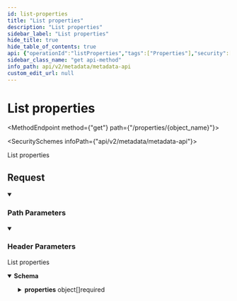 ```yaml
---
id: list-properties
title: "List properties"
description: "List properties"
sidebar_label: "List properties"
hide_title: true
hide_table_of_contents: true
api: {"operationId":"listProperties","tags":["Properties"],"security":[{"x-api-key":[]}],"responses":{"200":{"description":"List properties","content":{"application/json":{"schema":{"type":"object","properties":{"properties":{"type":"array","items":{"type":"object","properties":{"id":{"type":"string","description":"The machine name of the property as it appears in the third-party Provider.","example":"FirstName"},"custom_name":{"type":"string","description":"Only applicable for custom properties. This represents the unique identifier that can be used to refer to this property across all customers."},"label":{"type":"string","description":"The human-readable name of the property as provided by the third-party Provider.","example":"First Name"},"description":{"type":"string","description":"A description of the field."},"is_required":{"type":"boolean","example":false},"group_name":{"type":"string","example":"supaglue","description":"Only applicable for Hubspot. If specified, Supaglue will attempt to attach the field to this group if it exists, or create it if it doesn't."},"type":{"type":"string","enum":["text","textarea","number","picklist","multipicklist","date","datetime","boolean"],"description":"Type of the field.\nSupport:\n\n| Field              | Hubspot (type-fieldType) | Salesforce     | Pipedrive     |\n| ------------------ | ------------------------ | -------------- | ------------- |\n| text               | string-text              | Text           | varchar_auto  |\n| textarea           | string-textarea          | Longtextarea   | text          |\n| number             | number-number            | Number         | double        |\n| picklist           | enumeration-select       | Picklist       | enum          |\n| multipicklist      | enumeration-checkbox     | Multipicklist  | set           |\n| date               | date-date                | Date           | date          |\n| datetime           | datetime-date            | Datetime       | date          |\n| boolean            | boolean-booleancheckbox  | Checkbox       | enum          |\n","title":"property_type"},"precision":{"type":"number","description":"Only applicable in Salesforce. If not given, will default to 18."},"scale":{"type":"number","description":"Only applicable in Salesforce. If not given, will default to 0."},"options":{"type":"array","description":"The list of options for a picklist/multipicklist field.","items":{"type":"object","properties":{"label":{"type":"string","example":"Option 1"},"value":{"type":"string","example":"option_1"},"description":{"type":"string","description":"A description of this option."},"hidden":{"type":"boolean","description":"Defaults to false."}},"required":["label","value"],"title":"picklist_option"}},"raw_details":{"type":"object","description":"The raw details of the property as provided by the third-party Provider, if available.","additionalProperties":true,"example":{}}},"required":["id","label","type"],"title":"property_unified"}}},"required":["properties"]}}}}},"description":"List properties","parameters":[{"name":"x-customer-id","in":"header","schema":{"type":"string","example":"my-customer-1"},"description":"The customer ID that uniquely identifies the customer in your application","required":true},{"name":"x-provider-name","in":"header","schema":{"type":"string","example":"salesforce"},"description":"The provider name","required":true},{"name":"object_name","in":"path","required":true,"schema":{"type":"string","description":"The name of the object.","example":"contact"}}],"method":"get","path":"/properties/{object_name}","servers":[{"url":"https://api.supaglue.io/metadata/v2","description":"Supaglue API"}],"securitySchemes":{"x-api-key":{"type":"apiKey","name":"x-api-key","in":"header","description":"API key to allow developers to access the API"}},"info":{"version":"0.13.1","title":"Metadata API","contact":{"name":"Supaglue","email":"docs@supaglue.com","url":"https://supaglue.com"},"description":"#### Introduction\n\nWelcome to the Metadata API documentation for CRM. You can use this API to operate on metadata across multiple third-party providers.\n\n[![Run in Postman](https://run.pstmn.io/button.svg)](https://www.postman.com/supaglue/workspace/supaglue-public/overview)\n\n#### Base API URL\n```\nhttps://api.supaglue.io/metadata/v2\n```\n"},"postman":{"name":"List properties","description":{"type":"text/plain"},"url":{"path":["properties",":object_name"],"host":["{{baseUrl}}"],"query":[],"variable":[{"disabled":false,"description":{"content":"(Required) ","type":"text/plain"},"type":"any","value":"","key":"object_name"}]},"header":[{"disabled":false,"description":{"content":"(Required) The customer ID that uniquely identifies the customer in your application","type":"text/plain"},"key":"x-customer-id","value":""},{"disabled":false,"description":{"content":"(Required) The provider name","type":"text/plain"},"key":"x-provider-name","value":""},{"key":"Accept","value":"application/json"}],"method":"GET","auth":{"type":"apikey","apikey":[{"type":"any","value":"x-api-key","key":"key"},{"type":"any","value":"<API Key>","key":"value"},{"type":"any","value":"header","key":"in"}]}}}
sidebar_class_name: "get api-method"
info_path: api/v2/metadata/metadata-api
custom_edit_url: null
---
```



<h1 className={"openapi__heading"}>List properties</h1>

<MethodEndpoint method={"get"} path={"/properties/{object_name}"}></MethodEndpoint>

<SecuritySchemes infoPath={"api/v2/metadata/metadata-api"}></SecuritySchemes>



List properties

## Request

<details style={{"marginBottom":"1rem"}} className={"openapi-markdown__details"} data-collapsed={false} open={true}><summary style={{}}><h3 className={"openapi-markdown__details-summary-header-params"}>Path Parameters</h3></summary><div><ul><ParamsItem className={"paramsItem"} param={{"name":"object_name","in":"path","required":true,"schema":{"type":"string","description":"The name of the object.","example":"contact"}}}></ParamsItem></ul></div></details><details style={{"marginBottom":"1rem"}} className={"openapi-markdown__details"} data-collapsed={false} open={true}><summary style={{}}><h3 className={"openapi-markdown__details-summary-header-params"}>Header Parameters</h3></summary><div><ul><ParamsItem className={"paramsItem"} param={{"name":"x-customer-id","in":"header","schema":{"type":"string","example":"my-customer-1"},"description":"The customer ID that uniquely identifies the customer in your application","required":true}}></ParamsItem><ParamsItem className={"paramsItem"} param={{"name":"x-provider-name","in":"header","schema":{"type":"string","example":"salesforce"},"description":"The provider name","required":true}}></ParamsItem></ul></div></details><div><div><ApiTabs><TabItem label={"200"} value={"200"}><div>

List properties

</div><div><MimeTabs className={"openapi-tabs__mime"} schemaType={"response"}><TabItem label={"application/json"} value={"application/json"}><SchemaTabs className={"openapi-tabs__schema"}><TabItem label={"Schema"} value={"Schema"}><details style={{}} className={"openapi-markdown__details response"} data-collapsed={false} open={true}><summary style={{}} className={"openapi-markdown__details-summary-response"}><strong>Schema</strong></summary><div style={{"textAlign":"left","marginLeft":"1rem"}}></div><ul style={{"marginLeft":"1rem"}}><SchemaItem collapsible={true} className={"schemaItem"}><details style={{}} className={"openapi-markdown__details"}><summary style={{}}><span className={"openapi-schema__container"}><strong className={"openapi-schema__property"}>properties</strong><span className={"openapi-schema__name"}> object[]</span><span className={"openapi-schema__divider"}></span><span className={"openapi-schema__required"}>required</span></span></summary><div style={{"marginLeft":"1rem"}}><li><div style={{"fontSize":"var(--ifm-code-font-size)","opacity":"0.6","marginLeft":"-.5rem","paddingBottom":".5rem"}}>Array [</div></li><SchemaItem collapsible={false} name={"id"} required={true} schemaName={"string"} qualifierMessage={undefined} schema={{"type":"string","description":"The machine name of the property as it appears in the third-party Provider.","example":"FirstName"}}></SchemaItem><SchemaItem collapsible={false} name={"custom_name"} required={false} schemaName={"string"} qualifierMessage={undefined} schema={{"type":"string","description":"Only applicable for custom properties. This represents the unique identifier that can be used to refer to this property across all customers."}}></SchemaItem><SchemaItem collapsible={false} name={"label"} required={true} schemaName={"string"} qualifierMessage={undefined} schema={{"type":"string","description":"The human-readable name of the property as provided by the third-party Provider.","example":"First Name"}}></SchemaItem><SchemaItem collapsible={false} name={"description"} required={false} schemaName={"string"} qualifierMessage={undefined} schema={{"type":"string","description":"A description of the field."}}></SchemaItem><SchemaItem collapsible={false} name={"is_required"} required={false} schemaName={"boolean"} qualifierMessage={undefined} schema={{"type":"boolean","example":false}}></SchemaItem><SchemaItem collapsible={false} name={"group_name"} required={false} schemaName={"string"} qualifierMessage={undefined} schema={{"type":"string","example":"supaglue","description":"Only applicable for Hubspot. If specified, Supaglue will attempt to attach the field to this group if it exists, or create it if it doesn't."}}></SchemaItem><SchemaItem collapsible={false} name={"type"} required={true} schemaName={"property_type"} qualifierMessage={"**Possible values:** [`text`, `textarea`, `number`, `picklist`, `multipicklist`, `date`, `datetime`, `boolean`]"} schema={{"type":"string","enum":["text","textarea","number","picklist","multipicklist","date","datetime","boolean"],"description":"Type of the field.\nSupport:\n\n| Field              | Hubspot (type-fieldType) | Salesforce     | Pipedrive     |\n| ------------------ | ------------------------ | -------------- | ------------- |\n| text               | string-text              | Text           | varchar_auto  |\n| textarea           | string-textarea          | Longtextarea   | text          |\n| number             | number-number            | Number         | double        |\n| picklist           | enumeration-select       | Picklist       | enum          |\n| multipicklist      | enumeration-checkbox     | Multipicklist  | set           |\n| date               | date-date                | Date           | date          |\n| datetime           | datetime-date            | Datetime       | date          |\n| boolean            | boolean-booleancheckbox  | Checkbox       | enum          |\n","title":"property_type"}}></SchemaItem><SchemaItem collapsible={false} name={"precision"} required={false} schemaName={"number"} qualifierMessage={undefined} schema={{"type":"number","description":"Only applicable in Salesforce. If not given, will default to 18."}}></SchemaItem><SchemaItem collapsible={false} name={"scale"} required={false} schemaName={"number"} qualifierMessage={undefined} schema={{"type":"number","description":"Only applicable in Salesforce. If not given, will default to 0."}}></SchemaItem><SchemaItem collapsible={true} className={"schemaItem"}><details style={{}} className={"openapi-markdown__details"}><summary style={{}}><span className={"openapi-schema__container"}><strong className={"openapi-schema__property"}>options</strong><span className={"openapi-schema__name"}> object[]</span></span></summary><div style={{"marginLeft":"1rem"}}><div style={{"marginTop":".5rem","marginBottom":".5rem"}}>

The list of options for a picklist/multipicklist field.

</div><li><div style={{"fontSize":"var(--ifm-code-font-size)","opacity":"0.6","marginLeft":"-.5rem","paddingBottom":".5rem"}}>Array [</div></li><SchemaItem collapsible={false} name={"label"} required={true} schemaName={"string"} qualifierMessage={undefined} schema={{"type":"string","example":"Option 1"}}></SchemaItem><SchemaItem collapsible={false} name={"value"} required={true} schemaName={"string"} qualifierMessage={undefined} schema={{"type":"string","example":"option_1"}}></SchemaItem><SchemaItem collapsible={false} name={"description"} required={false} schemaName={"string"} qualifierMessage={undefined} schema={{"type":"string","description":"A description of this option."}}></SchemaItem><SchemaItem collapsible={false} name={"hidden"} required={false} schemaName={"boolean"} qualifierMessage={undefined} schema={{"type":"boolean","description":"Defaults to false."}}></SchemaItem><li><div style={{"fontSize":"var(--ifm-code-font-size)","opacity":"0.6","marginLeft":"-.5rem"}}>]</div></li></div></details></SchemaItem><SchemaItem collapsible={true} className={"schemaItem"}><details style={{}} className={"openapi-markdown__details"}><summary style={{}}><span className={"openapi-schema__container"}><strong className={"openapi-schema__property"}>raw_details</strong><span className={"openapi-schema__name"}> object</span></span></summary><div style={{"marginLeft":"1rem"}}><div style={{"marginTop":".5rem","marginBottom":".5rem"}}>

The raw details of the property as provided by the third-party Provider, if available.

</div><SchemaItem name={"property name*"} required={false} schemaName={"any"} qualifierMessage={undefined} schema={{"type":"object","description":"The raw details of the property as provided by the third-party Provider, if available.","additionalProperties":true,"example":{}}} collapsible={false} discriminator={false}></SchemaItem></div></details></SchemaItem><li><div style={{"fontSize":"var(--ifm-code-font-size)","opacity":"0.6","marginLeft":"-.5rem"}}>]</div></li></div></details></SchemaItem></ul></details></TabItem><TabItem label={"Example (from schema)"} value={"Example (from schema)"}><ResponseSamples responseExample={"{\n  \"properties\": [\n    {\n      \"id\": \"FirstName\",\n      \"custom_name\": \"string\",\n      \"label\": \"First Name\",\n      \"description\": \"string\",\n      \"is_required\": false,\n      \"group_name\": \"supaglue\",\n      \"type\": \"text\",\n      \"precision\": 0,\n      \"scale\": 0,\n      \"options\": [\n        {\n          \"label\": \"Option 1\",\n          \"value\": \"option_1\",\n          \"description\": \"string\",\n          \"hidden\": true\n        }\n      ],\n      \"raw_details\": {}\n    }\n  ]\n}"} language={"json"}></ResponseSamples></TabItem></SchemaTabs></TabItem></MimeTabs></div></TabItem></ApiTabs></div></div>
      